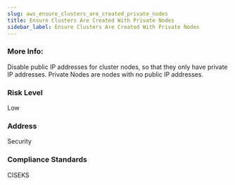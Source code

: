 ```yaml
---
slug: aws_ensure_clusters_are_created_private_nodes
title: Ensure Clusters Are Created With Private Nodes
sidebar_label: Ensure Clusters Are Created With Private Nodes
---
```


### More Info:

Disable public IP addresses for cluster nodes, so that they only have private IP addresses. Private Nodes are nodes with no public IP addresses.

### Risk Level

Low

### Address

Security

### Compliance Standards

CISEKS

